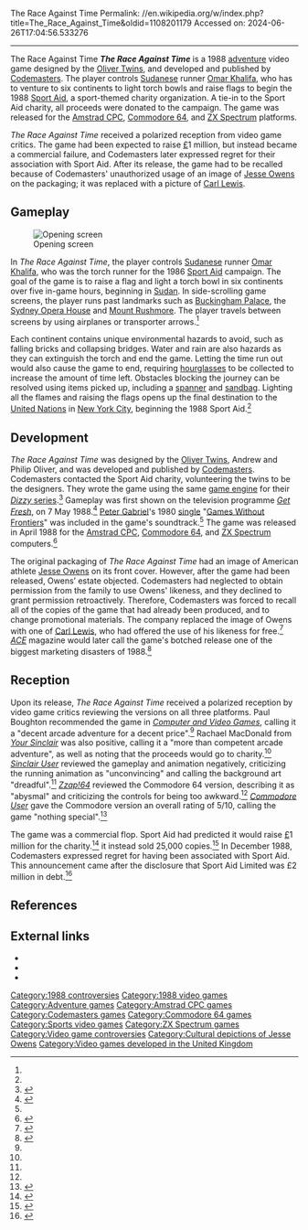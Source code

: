 The Race Against Time
Permalink: //en.wikipedia.org/w/index.php?title=The_Race_Against_Time&oldid=1108201179
Accessed on: 2024-06-26T17:04:56.533276



------
The Race Against Time
{{Short description|1988 adventure video game}}
{{Use dmy dates|date=April 2022}}
{{good article}}
{{Infobox video game
|title = The Race Against Time
|image = File:Race Against time coverart.jpg
|caption = Cover art featuring [[Jesse Owens]]
|developer = [[Codemasters]]
|publisher = Codemasters
|designer = {{Unbulleted list|[[Oliver Twins]]}}
|release = April 1988
|genre = [[Adventure video game|Adventure]]
|modes = [[Single-player video game|Single-player]]
|platforms = {{cslist|[[Amstrad CPC]]|[[Commodore 64]]|[[ZX Spectrum]]}}
}}
'''''The Race Against Time''''' is a 1988 [[Adventure video game|adventure]] video game designed by the [[Oliver Twins]], and developed and published by [[Codemasters]]. The player controls [[Sudan]]ese runner [[Omar Khalifa]], who has to venture to six continents to light torch bowls and raise flags to begin the 1988 [[Sport Aid]], a sport-themed charity organization. A tie-in to the Sport Aid charity, all proceeds were donated to the campaign. The game was released for the [[Amstrad CPC]], [[Commodore 64]], and [[ZX Spectrum]] platforms.

''The Race Against Time'' received a polarized reception from video game critics. The game had been expected to raise [[£]]1 million, but instead became a commercial failure, and Codemasters later expressed regret for their association with Sport Aid. After its release, the game had to be recalled because of Codemasters' unauthorized usage of an image of [[Jesse Owens]] on the packaging; it was replaced with a picture of [[Carl Lewis]].

==Gameplay==
[[File:Race Against Time gameplay.png|thumb|left|Opening screen]]

In ''The Race Against Time'', the player controls [[Sudan]]ese runner [[Omar Khalifa]], who was the torch runner for the 1986 [[Sport Aid]] campaign. The goal of the game is to raise a flag and light a torch bowl in six continents over five in-game hours, beginning in [[Sudan]]. In side-scrolling game screens, the player runs past landmarks such as [[Buckingham Palace]], the [[Sydney Opera House]] and [[Mount Rushmore]]. The player travels between screens by using airplanes or transporter arrows.<ref name=CRASH/>

Each continent contains unique environmental hazards to avoid, such as falling bricks and collapsing bridges. Water and rain are also hazards as they can extinguish the torch and end the game. Letting the time run out would also cause the game to end, requiring [[hourglasses]] to be collected to increase the amount of time left. Obstacles blocking the journey can be resolved using items picked up, including a [[spanner]] and [[sandbag]]. Lighting all the flames and raising the flags opens up the final destination to the [[United Nations]] in [[New York City]], beginning the 1988 Sport Aid.<ref name=CRASH/>

==Development==
''The Race Against Time'' was designed by the [[Oliver Twins]], Andrew and Philip Oliver, and was developed and published by [[Codemasters]]. Codemasters contacted the Sport Aid charity, volunteering the twins to be the designers. They wrote the game using the same [[game engine]] for their [[Dizzy (series)|''Dizzy'' series]].<ref>{{cite web|url=http://www.olivertwins.com/history/page/11|title=Our History|author=The Oliver Twins|author-link=The Oliver Twins|page=11|access-date=26 April 2020|archive-date=26 January 2018|archive-url=https://web.archive.org/web/20180126155001/http://www.olivertwins.com/history/page/11|url-status=live}}</ref> Gameplay was first shown on the television programme ''[[Get Fresh]]'', on 7 May 1988.<ref>{{cite magazine|magazine=[[Computer And Video Games]]|title=News|date=May 1998|issue=79|page=9|url=https://archive.org/details/ComputerAndVideoGamesIssue079May88/page/n7/mode/2up}}</ref> [[Peter Gabriel]]'s 1980 [[Single (music)|single]] "[[Games Without Frontiers (song)|Games Without Frontiers]]" was included in the game's soundtrack.<ref name=AAction/> The game was released in April 1988 for the [[Amstrad CPC]], [[Commodore 64]], and [[ZX Spectrum]] computers.<ref>{{cite web|url=http://www.olivertwins.com/TheRaceAgainstTime|title=The Race Against Time|author=The Oliver Twins|author-link=The Oliver Twins|access-date=April 26, 2020|archive-date=November 10, 2016|archive-url=https://web.archive.org/web/20161110034257/http://www.olivertwins.com/TheRaceAgainstTime|url-status=live}}</ref>

The original packaging of ''The Race Against Time'' had an image of American athlete [[Jesse Owens]] on its front cover. However, after the game had been released, Owens’ estate objected. Codemasters had neglected to obtain permission from the family to use Owens' likeness, and they declined to grant permission retroactively. Therefore, Codemasters was forced to recall all of the copies of the game that had already been produced, and to change promotional materials. The company replaced the image of Owens with one of [[Carl Lewis]], who had offered the use of his likeness for free.<ref>{{cite magazine|magazine=[[Commodore User]]|title=Race Image Change|date=August 1988|issue=59|page=7|url=https://archive.org/details/commodore-user-magazine-59/page/n5/mode/2up/}}</ref> [[ACE (magazine)|''ACE'']] magazine would later call the game's botched release one of the biggest marketing disasters of 1988.<ref>{{cite magazine|magazine=[[ACE (magazine)|ACE]]|title=The Ace Fido Awards|date=December 1988|issue=15|page=121|url=https://archive.org/details/ACEIssue15Dec88/page/n119/mode/2up/}}</ref>

==Reception==
{{Video game reviews
| rev1 =''[[Your Sinclair]]''
| rev1Score =8/10 (Spectrum)<ref name=YSin>{{cite magazine|magazine=[[Your Sinclair]]|title=Reviews|last=Smith|first=Rachael|date=July 1988|issue=31|page=41|url=https://archive.org/stream/YourSinclair37Jan89/YourSinclair/YourSinclair31-Jul88#page/n39/mode/2up}}</ref>
| rev2 = ''[[Computer and Video Games]]''
| rev2Score =8/10 (CPC)<br />7/10 (Spectrum)<ref name=CVG>{{cite magazine|magazine=[[Computer and Video Games]]|title=Reviews|last=Boughton|first=Paul|date=July 1988|issue=81|page=56|url=https://archive.org/stream/computer-video-games-magazine-081/CVG081_Jul_1988#page/n55/mode/1up}}</ref>
| rev3 =''[[Crash (magazine)|Crash]]''
| rev3Score =79% (Spectrum)<ref name=CRASH>{{cite magazine|magazine=[[Crash (magazine)|Crash]]|title=Reviews|date=July 1988|issue=54|page=13|url=https://archive.org/details/Crash_No._54_1988-07_Newsfield_GB/page/n11/mode/2up/}}</ref>
| rev4 =''[[Amstrad Action]]''
| rev4Score =68% (CPC)<ref name=AAction>{{cite magazine|magazine=[[Amstrad Action]]|title=Action Test|date=July 1988|issue=34|page=45|url=https://archive.org/details/amstrad-action-034/page/n43/mode/2up}}</ref>
| rev5 =''[[Sinclair User]]''
| rev5Score =52% (Spectrum)<ref name=SU>{{cite magazine|magazine=[[Sinclair User]]|title=Games Review|last=Jenkins|first=Chris|date=July 1988|issue=76|page=62|url=https://archive.org/details/sinclair-user-magazine-076/page/n61/mode/2up}}</ref>
| rev6 =''[[Commodore User]]''
| rev6Score =5/10 (C64)<ref name=CUreview />
| rev7 =''[[Zzap64]]''
| rev7Score =30% (C64)<ref name=Zaap>{{cite magazine|magazine=[[Zzap64]]|title=Zzap Test!|date=December 1988|issue=44|pages=24–25|url=https://archive.org/details/zzapp_64_issue_044_600dpi/page/n23/mode/2up/}}</ref>
}}
Upon its release, ''The Race Against Time'' received a polarized reception by video game critics reviewing the versions on all three platforms. Paul Boughton recommended the game in ''[[Computer and Video Games]]'', calling it a "decent arcade adventure for a decent price".<ref name=CVG/> Rachael MacDonald from ''[[Your Sinclair]]'' was also positive, calling it a "more than competent arcade adventure", as well as noting that the proceeds would go to charity.<ref name=YSin/> ''[[Sinclair User]]'' reviewed the gameplay and animation negatively, criticizing the running animation as "unconvincing" and calling the background art "dreadful".<ref name=SU/> ''[[Zzap!64]]'' reviewed the Commodore 64 version, describing it as "abysmal" and criticizing the controls for being too awkward.<ref name=Zaap/> ''[[Commodore User]]'' gave the Commodore version an overall rating of 5/10, calling the game "nothing special".<ref name=CUreview>{{cite magazine|title = Screen Scene: Race Against Time|date =October 1988 |url =https://archive.org/details/commodore-user-magazine-61/page/n71/mode/2up |magazine = Commodore User|publisher =EMAP |last =Pattenden |first =Mike |issue =61 |page =73 }}</ref>

The game was a commercial flop. Sport Aid had predicted it would raise [[£]]1 million for the charity.<ref>{{cite magazine|magazine=[[New Computer Express]]|title=Two Years Ago|date=February 1990|issue=65|page=8|url=https://archive.org/details/NH2021_New_Computer_Express_Issue065.pdf/page/n7/mode/2up}}</ref> it instead sold 25,000 copies.<ref>{{cite web|first=Greg|last=Ingham|url=https://www.newspapers.com/clip/90012060/the-guardian/|title=Sugar and the sizzle|newspaper=[[The Guardian]]|page=28|date=December 29, 1988|accessdate=December 5, 2021|via=[[Newspapers.com]]|archive-date=December 4, 2021|archive-url=https://web.archive.org/web/20211204133416/https://www.newspapers.com/clip/90012060/the-guardian/|url-status=live}}</ref> In December 1988, Codemasters expressed regret for having been associated with Sport Aid. This announcement came after the disclosure that Sport Aid Limited was £2 million in debt.<ref>{{cite magazine|magazine=[[Your Sinclair]]|title=T'zers|date=December 1988|issue=36|page=7|url=https://archive.org/stream/YourSinclair37Jan89/YourSinclair/YourSinclair36-Dec88#page/n6/mode/1up}}</ref>

{{clear}}

==References==
{{Reflist}}

==External links==
* {{Internet Archive game|/zx_Race_Against_Time_The_1988_Codemasters_Plus}}
*{{WoS game|id=0009404}}
* {{mobygames|id=/race-against-time}}

{{DEFAULTSORT:Race Against Time}}
[[Category:1988 controversies]]
[[Category:1988 video games]]
[[Category:Adventure games]]
[[Category:Amstrad CPC games]]
[[Category:Codemasters games]]
[[Category:Commodore 64 games]]
[[Category:Sports video games]]
[[Category:ZX Spectrum games]]
[[Category:Video game controversies]]
[[Category:Cultural depictions of Jesse Owens]]
[[Category:Video games developed in the United Kingdom]]